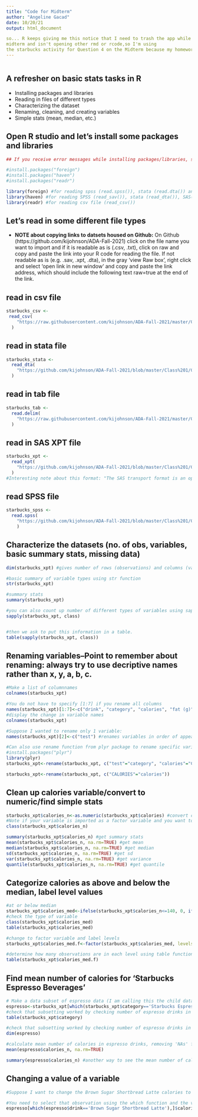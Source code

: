 ```yaml
---
title: "Code for Midterm"
author: "Angeline Gacad"
date: 10/20/21
output: html_document

so... R keeps giving me this notice that I need to trash the app while I do my
midterm and isn't opening other rmd or rcode,so I'm using 
the starbucks activity for Question 4 on the Midterm because my homework files aren't opening at the moment *worriedface*
---
```

```r

```



## A refresher on basic stats tasks in R 

- Installing packages and libraries
- Reading in files of different types
- Characterizing the dataset
- Renaming, cleaning, and creating variables
- Simple stats (mean, median, etc.)

## Open R studio and let's install some packages and libraries
```r
## If you receive error messages while installing packages/libraries, see here: https://stackoverflow.com/questions/32932354/how-to-install-the-libraryreadr

#install.packages("foreign") 
#install.packages("haven") 
#install.packages("readr") 

library(foreign) #for reading spss (read.spss()), stata (read.dta()) and xpt (read.xport()) files
library(haven) #for reading SPSS (read_sav()), stata (read_dta()), SAS(read_sas()) and xpt (read_xpt()) files
library(readr) #for reading csv file (read_csv())
```
## Let's read in some different file types {.smaller}

- **NOTE about copying links to datsets housed on Github:** On Github (https://github.com/kijohnson/ADA-Fall-2021) click on the file name you want to import and if it is readable as is (.csv, .txt), click on raw and copy and paste the link into your R code for reading the file. If not readable as is (e.g. .sav, .xpt, .dta), in the gray 'view Raw box', right click and select 'open link in new window' and copy and paste the link address, which should include the following text raw=true at the end of the link.

## read in csv file
```r

starbucks_csv <-
 read_csv(
    "https://raw.githubusercontent.com/kijohnson/ADA-Fall-2021/master/Class%201/Class%201%20demo/starbucks_datasets/starbucks_csv.csv"
  )
```

## read in stata file
```r
starbucks_stata <-
  read_dta(
    "https://github.com/kijohnson/ADA-Fall-2021/blob/master/Class%201/Class%201%20demo/starbucks_datasets/starbucks_stata.dta?raw=true"
  )
```

## read in tab file
```r
starbucks_tab <-
  read.delim(
    "https://raw.githubusercontent.com/kijohnson/ADA-Fall-2021/master/Class%201/Class%201%20demo/starbucks_datasets/starbuckstab_tab.txt"
  )
```

## read in SAS XPT file
```r
starbucks_xpt <-
  read_xpt(
    "https://github.com/kijohnson/ADA-Fall-2021/blob/master/Class%201/Class%201%20demo/starbucks_datasets/starbuck_xpt.xpt?raw=true"
  ) 
#Interesting note about this format: "The SAS transport format is an open format, as is required for submission of the data to the FDA." (from help page when *??read_xpt* is typed into the console)
```

## read SPSS file
```r
starbucks_spss <-
  read.spss(
    "https://github.com/kijohnson/ADA-Fall-2021/blob/master/Class%201/Class%201%20demo/starbucks_datasets/starbucks_spss.sav?raw=true", to.data.frame=TRUE
    )
```

## Characterize the datasets (no. of obs, variables, basic summary stats, missing data)
```r
dim(starbucks_xpt) #gives number of rows (observations) and columns (variables)

#basic summary of variable types using str function
str(starbucks_xpt)

#summary stats
summary(starbucks_xpt)

#you can also count up number of different types of variables using sapply and table. In sapply we asks for the class of the variables in the starbucks dataset
sapply(starbucks_xpt, class)


#then we ask to put this information in a table. 
table(sapply(starbucks_xpt, class))
```

## Renaming variables--Point to remember about renaming: always try to use decriptive names rather than x, y, a, b, c. 
```r
#Make a list of columnnames
colnames(starbucks_xpt)

#You do not have to specify [1:7] if you rename all columns
names(starbucks_xpt)[1:7]<-c("drink", "category", "calories", "fat (g)", "carb. (g)", "fiber (g)", "protein (g)") #renames variables in order of appearance
#display the change in variable names
colnames(starbucks_xpt) 

#Suppose I wanted to rename only 1 variable:
names(starbucks_xpt)[2]<-c("test") #renames variables in order of appearance

#Can also use rename function from plyr package to rename specific variables
#install.packages("plyr")
library(plyr)
starbucks_xpt<-rename(starbucks_xpt, c("test"="category", "calories"="CALORIES"))

starbucks_xpt<-rename(starbucks_xpt, c("CALORIES"="calories"))
```

## Clean up calories variable/convert to numeric/find simple stats
```r
starbucks_xpt$calories_n<-as.numeric(starbucks_xpt$calories) #convert calories variable to numeric so math can be done
#Note if your variable is imported as a factor variable and you want to convert it to numeric--you MUST first convert it to a character and then to a numeric variable. This is because R will store factor variables at integer levels so if your lowest level is 50 and R will store it as 1. For more on this: https://www.dummies.com/programming/r/how-to-convert-a-factor-in-r/
class(starbucks_xpt$calories_n)

summary(starbucks_xpt$calories_n) #get summary stats
mean(starbucks_xpt$calories_n, na.rm=TRUE) #get mean
median(starbucks_xpt$calories_n, na.rm=TRUE) #get median
sd(starbucks_xpt$calories_n, na.rm=TRUE) #get sd
var(starbucks_xpt$calories_n, na.rm=TRUE) #get variance
quantile(starbucks_xpt$calories_n, na.rm=TRUE) #get quantile
```

## Categorize calories as above and below the median, label level values
```r
#at or below median
starbucks_xpt$calories_med<-ifelse(starbucks_xpt$calories_n<=140, 0, ifelse(starbucks_xpt$calories_n>140, 1, NA))
#check the type of variable
class(starbucks_xpt$calories_med) 
table(starbucks_xpt$calories_med) 

#change to factor variable and label levels
starbucks_xpt$calories_med.f<-factor(starbucks_xpt$calories_med, levels=c (0,1), labels = c("Below the median", "Above the median")) 

#determine how many observations are in each level using table function
table(starbucks_xpt$calories_med.f) 
```

## Find mean number of calories for 'Starbucks Espresso Beverages'
```r
# Make a data subset of espresso data (I am calling this the child dataframe)
espresso<-starbucks_xpt[which(starbucks_xpt$category=='Starbucks Espresso Beverages'),] 
#check that subsetting worked by checking number of espresso drinks in parent dataframe
table(starbucks_xpt$category)

#check that subsetting worked by checking number of espresso drinks in child dataframe
dim(espresso) 

#calculate mean number of calories in espresso drinks, removing 'NAs' first. If you don't remove na's, the mean function will not work
mean(espresso$calories_n, na.rm=TRUE) 

summary(espresso$calories_n) #another way to see the mean number of calories in espresso drinks
```
## Changing a value of a variable
```r
#Suppose I want to change the Brown Sugar Shortbread Latte calories to 300 instead of 380. How would I do that?

#You need to select that observation using the which function and the variable where the value needs to be changed. Reading this code, I select the espresso dataset and the observation where espresso drink = Brown Sugar Shortbread Latte and then the variable calories_n. I assign it a new value to the left of the <- (in R this means =, you can actually use = instead)
espresso[which(espresso$drink=='Brown Sugar Shortbread Latte'),]$calories_n<-300
```
